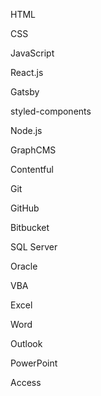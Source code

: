 HTML

CSS

JavaScript

React.js

Gatsby

styled-components

Node.js

GraphCMS

Contentful

Git

GitHub

Bitbucket

SQL Server

Oracle

VBA

Excel

Word

Outlook

PowerPoint

Access
